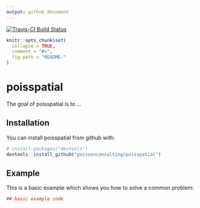 ```yaml
---
output: github_document
---
```


[![Travis-CI Build Status](https://travis-ci.org/poissonconsulting/poisspatial.svg?branch=master)](https://travis-ci.org/poissonconsulting/poisspatial)

<!-- README.md is generated from README.Rmd. Please edit that file -->

```r
knitr::opts_chunk$set(
  collapse = TRUE,
  comment = "#>",
  fig.path = "README-"
)
```

# poisspatial

The goal of poisspatial is to ...

## Installation

You can install poisspatial from github with:

```r
# install.packages("devtools")
devtools::install_github("poissonconsulting/poisspatial")
```

## Example

This is a basic example which shows you how to solve a common problem:

```r
## basic example code
```
